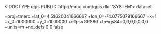 <!DOCTYPE qgis PUBLIC 'http://mrcc.com/qgis.dtd' 'SYSTEM'>
<qgis version="3.38.2-Grenoble">
  <identifier></identifier>
  <parentidentifier></parentidentifier>
  <language></language>
  <type>dataset</type>
  <title></title>
  <abstract></abstract>
  <links/>
  <dates/>
  <fees></fees>
  <encoding></encoding>
  <crs>
    <spatialrefsys nativeFormat="Wkt">
      <wkt></wkt>
      <proj4>+proj=tmerc +lat_0=4.59620041666667 +lon_0=-74.0775079166667 +k=1 +x_0=1000000 +y_0=1000000 +ellps=GRS80 +towgs84=0,0,0,0,0,0,0 +units=m +no_defs</proj4>
      <srsid>0</srsid>
      <srid>0</srid>
      <authid></authid>
      <description></description>
      <projectionacronym></projectionacronym>
      <ellipsoidacronym></ellipsoidacronym>
      <geographicflag>false</geographicflag>
    </spatialrefsys>
  </crs>
  <extent/>
</qgis>
